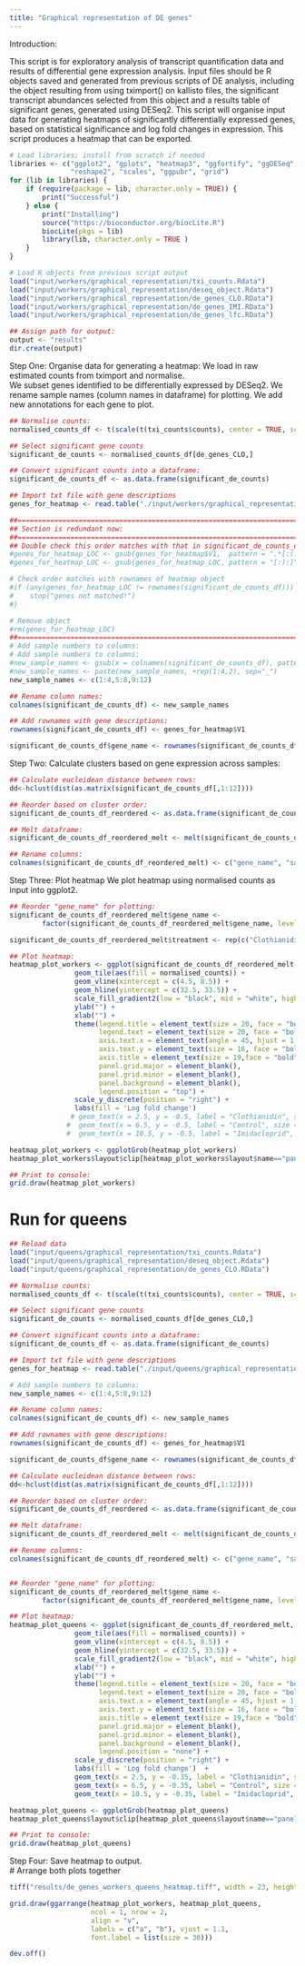 ```yaml
--- 
title: "Graphical representation of DE genes"
--- 
```


Introduction:

This script is for exploratory analysis of transcript quantification data and results of differential gene expression analysis.
Input files should be R objects saved and generated from previous scripts of DE analysis, including the object resulting from using tximport() on kallisto files, the significant transcript abundances selected from this object and a results table of significant genes, generated using DESeq2. 
This script will organise input data for generating heatmaps of significantly differentially expressed genes, based on statistical significance and log fold changes in expression. This script produces a heatmap that can be exported. 

```r
# Load libraries; install from scratch if needed
libraries <- c("ggplot2", "gplots", "heatmap3", "ggfortify", "ggDESeq",
               "reshape2", "scales", "ggpubr", "grid")
for (lib in libraries) {
    if (require(package = lib, character.only = TRUE)) {
        print("Successful")
    } else {
        print("Installing")
        source("https://bioconductor.org/biocLite.R")
        biocLite(pkgs = lib)
        library(lib, character.only = TRUE )
    }
}

# Load R objects from previous script output
load("input/workers/graphical_representation/txi_counts.Rdata")
load("input/workers/graphical_representation/deseq_object.Rdata")
load("input/workers/graphical_representation/de_genes_CLO.RData")
load("input/workers/graphical_representation/de_genes_IMI.RData")
load("input/workers/graphical_representation/de_genes_lfc.RData")

## Assign path for output:
output <- "results"
dir.create(output)
```

Step One: Organise data for generating a heatmap:
We load in raw estimated counts from tximport and normalise.  
We subset genes identified to be differentially expressed by DESeq2. 
We rename sample names (column names in dataframe) for plotting.
We add new annotations for each gene to plot. 

```r
## Normalise counts: 
normalised_counts_df <- t(scale(t(txi_counts$counts), center = TRUE, scale = TRUE))

## Select significant gene counts
significant_de_counts <- normalised_counts_df[de_genes_CLO,]

## Convert significant counts into a dataframe:
significant_de_counts_df <- as.data.frame(significant_de_counts)

## Import txt file with gene descriptions
genes_for_heatmap <- read.table("./input/workers/graphical_representation/de_genes_for_heatmap.txt", header = FALSE, sep = "\t", fill = TRUE)

##========================================================================
## Section is redundant now:
##========================================================================
## Double check this order matches with that in significant_de_counts_df 
#genes_for_heatmap_LOC <- gsub(genes_for_heatmap$V1,  pattern = ".*[:(:]", replacement = "")
#genes_for_heatmap_LOC <- gsub(genes_for_heatmap_LOC, pattern = "[:):]", replacement = "")

# Check order matches with rownames of heatmap object 
#if (any(genes_for_heatmap_LOC != rownames(significant_de_counts_df))) {
#    stop("genes not matched!") 
#}

# Remove object 
#rm(genes_for_heatmap_LOC)
##========================================================================
# Add sample numbers to columns: 
# Add sample numbers to columns: 
#new_sample_names <- gsub(x = colnames(significant_de_counts_df), pattern = "-C.*", replacement = "")
#new_sample_names <- paste(new_sample_names, +rep(1:4,2), sep="_")
new_sample_names <- c(1:4,5:8,9:12)

## Rename column names:
colnames(significant_de_counts_df) <- new_sample_names

## Add rownames with gene descriptions:
rownames(significant_de_counts_df) <- genes_for_heatmap$V1

significant_de_counts_df$gene_name <- rownames(significant_de_counts_df)
```

Step Two: Calculate clusters based on gene expression across samples:

```r
## Calculate eucleidean distance between rows:
dd<-hclust(dist(as.matrix(significant_de_counts_df[,1:12])))

## Reorder based on cluster order:
significant_de_counts_df_reordered <- as.data.frame(significant_de_counts_df[dd$order, ])

## Melt dataframe:
significant_de_counts_df_reordered_melt <- melt(significant_de_counts_df_reordered)

## Rename columns:
colnames(significant_de_counts_df_reordered_melt) <- c("gene_name", "sample", "normalised_counts")

```

Step Three: Plot heatmap
We plot heatmap using normalised counts as input into ggplot2.  

```r
## Reorder "gene_name" for plotting:
significant_de_counts_df_reordered_melt$gene_name <- 
        factor(significant_de_counts_df_reordered_melt$gene_name, levels = rev(unique(c(as.character(unlist(significant_de_counts_df_reordered_melt$gene_name))))))

significant_de_counts_df_reordered_melt$treatment <- rep(c("Clothianidin", "Control", "Imidacloprid"), each = 44)

## Plot heatmap:
heatmap_plot_workers <- ggplot(significant_de_counts_df_reordered_melt, aes(sample, gene_name)) +
                geom_tile(aes(fill = normalised_counts)) +
                geom_vline(xintercept = c(4.5, 8.5)) +
                geom_hline(yintercept = c(32.5, 33.5)) + 
                scale_fill_gradient2(low = "black", mid = "white", high = "red") +
                ylab("") +
                xlab("") +
                theme(legend.title = element_text(size = 20, face = "bold"),
                      legend.text = element_text(size = 20, face = "bold"),
                      axis.text.x = element_text(angle = 45, hjust = 1, size = 17, face = "bold"),
                      axis.text.y = element_text(size = 16, face = "bold"),
                      axis.title = element_text(size = 19,face = "bold"),
                      panel.grid.major = element_blank(),
                      panel.grid.minor = element_blank(),
                      panel.background = element_blank(),
                      legend.position = "top") +
                scale_y_discrete(position = "right") +
                labs(fill = 'Log fold change')  
               # geom_text(x = 2.5, y = -0.5, label = "Clothianidin", size = 6, fontface = "bold") +
              #  geom_text(x = 6.5, y = -0.5, label = "Control", size = 6, fontface = "bold") +
              #  geom_text(x = 10.5, y = -0.5, label = "Imidacloprid", size = 6, fontface = "bold") 

heatmap_plot_workers <- ggplotGrob(heatmap_plot_workers)
heatmap_plot_workers$layout$clip[heatmap_plot_workers$layout$name=="panel"] <- "off"

## Print to console:
grid.draw(heatmap_plot_workers)
```

# Run for queens
```r
## Reload data
load("input/queens/graphical_representation/txi_counts.Rdata")
load("input/queens/graphical_representation/deseq_object.Rdata")
load("input/queens/graphical_representation/de_genes_CLO.RData")

## Normalise counts: 
normalised_counts_df <- t(scale(t(txi_counts$counts), center = TRUE, scale = TRUE))

## Select significant gene counts
significant_de_counts <- normalised_counts_df[de_genes_CLO,]

## Convert significant counts into a dataframe:
significant_de_counts_df <- as.data.frame(significant_de_counts)

## Import txt file with gene descriptions
genes_for_heatmap <- read.table("./input/queens/graphical_representation/de_genes_for_heatmap.txt", header = FALSE, sep = "\t", fill = TRUE)

# Add sample numbers to columns: 
new_sample_names <- c(1:4,5:8,9:12)

## Rename column names:
colnames(significant_de_counts_df) <- new_sample_names

## Add rownames with gene descriptions:
rownames(significant_de_counts_df) <- genes_for_heatmap$V1

significant_de_counts_df$gene_name <- rownames(significant_de_counts_df)

## Calculate eucleidean distance between rows:
dd<-hclust(dist(as.matrix(significant_de_counts_df[,1:12])))

## Reorder based on cluster order:
significant_de_counts_df_reordered <- as.data.frame(significant_de_counts_df[dd$order, ])

## Melt dataframe:
significant_de_counts_df_reordered_melt <- melt(significant_de_counts_df_reordered)

## Rename columns:
colnames(significant_de_counts_df_reordered_melt) <- c("gene_name", "sample", "normalised_counts")


## Reorder "gene_name" for plotting:
significant_de_counts_df_reordered_melt$gene_name <- 
        factor(significant_de_counts_df_reordered_melt$gene_name, levels = rev(unique(c(as.character(unlist(significant_de_counts_df_reordered_melt$gene_name))))))

## Plot heatmap:
heatmap_plot_queens <- ggplot(significant_de_counts_df_reordered_melt, aes(sample, gene_name)) +
                geom_tile(aes(fill = normalised_counts)) +
                geom_vline(xintercept = c(4.5, 8.5)) +
                geom_hline(yintercept = c(32.5, 33.5)) + 
                scale_fill_gradient2(low = "black", mid = "white", high = "red") +
                xlab("") +
                ylab("") +
                theme(legend.title = element_text(size = 20, face = "bold"),
                      legend.text = element_text(size = 20, face = "bold"),
                      axis.text.x = element_text(angle = 45, hjust = 1, size = 17, face = "bold"),
                      axis.text.y = element_text(size = 16, face = "bold"),
                      axis.title = element_text(size = 19,face = "bold"),
                      panel.grid.major = element_blank(),
                      panel.grid.minor = element_blank(),
                      panel.background = element_blank(),
                      legend.position = "none") +
                scale_y_discrete(position = "right") +
                labs(fill = 'Log fold change')  +
                geom_text(x = 2.5, y = -0.35, label = "Clothianidin", size = 7, fontface = "bold") +
                geom_text(x = 6.5, y = -0.35, label = "Control", size = 7, fontface = "bold") +
                geom_text(x = 10.5, y = -0.35, label = "Imidacloprid", size = 7, fontface = "bold") 

heatmap_plot_queens <- ggplotGrob(heatmap_plot_queens)
heatmap_plot_queens$layout$clip[heatmap_plot_queens$layout$name=="panel"] <- "off"

## Print to console:
grid.draw(heatmap_plot_queens)

```
Step Four: Save heatmap to output.  
# Arrange both plots together
```r
tiff("results/de_genes_workers_queens_heatmap.tiff", width = 23, height = 22, units = "in", res = 200)

grid.draw(ggarrange(heatmap_plot_workers, heatmap_plot_queens, 
                    ncol = 1, nrow = 2,
                    align = "v",
                    labels = c("a", "b"), vjust = 1.1,
                    font.label = list(size = 30)))

dev.off()

```

